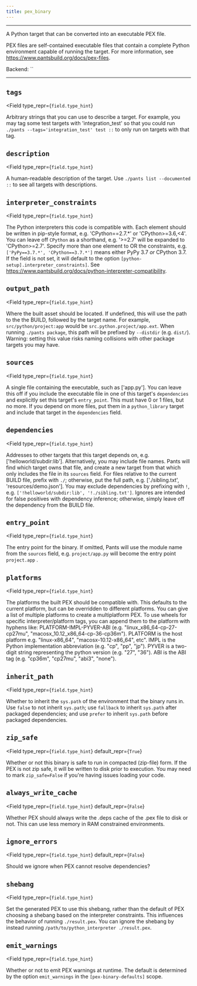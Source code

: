 ```yaml
---
title: pex_binary
---
```



---

A Python target that can be converted into an executable PEX file.

PEX files are self-contained executable files that contain a complete Python environment capable
of running the target. For more information, see https://www.pantsbuild.org/docs/pex-files.

Backend: <span className="color--primary">``</span>

---

<span className={styles.options}>

## `tags`

<Field
    type_repr={`field.type_hint`}
>
Arbitrary strings that you can use to describe a target. For example, you may tag some test targets with &#x27;integration_test&#x27; so that you could run `./pants --tags='integration_test' test ::` to only run on targets with that tag.
</Field>

## `description`

<Field
    type_repr={`field.type_hint`}
>
A human-readable description of the target. Use `./pants list --documented ::` to see all targets with descriptions.
</Field>

## `interpreter_constraints`

<Field
    type_repr={`field.type_hint`}
>
The Python interpreters this code is compatible with. Each element should be written in pip-style format, e.g. &#x27;CPython==2.7.*&#x27; or &#x27;CPython&gt;=3.6,&lt;4&#x27;. You can leave off `CPython` as a shorthand, e.g. &#x27;&gt;=2.7&#x27; will be expanded to &#x27;CPython&gt;=2.7&#x27;. Specify more than one element to OR the constraints, e.g. `['PyPy==3.7.*', 'CPython==3.7.*']` means either PyPy 3.7 _or_ CPython 3.7. If the field is not set, it will default to the option `[python-setup].interpreter_constraints]`. See https://www.pantsbuild.org/docs/python-interpreter-compatibility.
</Field>

## `output_path`

<Field
    type_repr={`field.type_hint`}
>
Where the built asset should be located. If undefined, this will use the path to the the BUILD, followed by the target name. For example, `src/python/project:app` would be `src.python.project/app.ext`. When running `./pants package`, this path will be prefixed by `--distdir` (e.g. `dist/`). Warning: setting this value risks naming collisions with other package targets you may have.
</Field>

## `sources`

<Field
    type_repr={`field.type_hint`}
>
A single file containing the executable, such as [&#x27;app.py&#x27;]. You can leave this off if you include the executable file in one of this target&#x27;s `dependencies` and explicitly set this target&#x27;s `entry_point`. This must have 0 or 1 files, but no more. If you depend on more files, put them in a `python_library` target and include that target in the `dependencies` field.
</Field>

## `dependencies`

<Field
    type_repr={`field.type_hint`}
>
Addresses to other targets that this target depends on, e.g. [&#x27;helloworld/subdir:lib&#x27;]. Alternatively, you may include file names. Pants will find which target owns that file, and create a new target from that which only includes the file in its `sources` field. For files relative to the current BUILD file, prefix with `./`; otherwise, put the full path, e.g. [&#x27;./sibling.txt&#x27;, &#x27;resources/demo.json&#x27;]. You may exclude dependencies by prefixing with `!`, e.g. `['!helloworld/subdir:lib', '!./sibling.txt']`. Ignores are intended for false positives with dependency inference; otherwise, simply leave off the dependency from the BUILD file.
</Field>

## `entry_point`

<Field
    type_repr={`field.type_hint`}
>
The entry point for the binary. If omitted, Pants will use the module name from the `sources` field, e.g. `project/app.py` will become the entry point `project.app` .
</Field>

## `platforms`

<Field
    type_repr={`field.type_hint`}
>
The platforms the built PEX should be compatible with. This defaults to the current platform, but can be overridden to different platforms. You can give a list of multiple platforms to create a multiplatform PEX. To use wheels for specific interpreter/platform tags, you can append them to the platform with hyphens like: PLATFORM-IMPL-PYVER-ABI (e.g. &quot;linux_x86_64-cp-27-cp27mu&quot;, &quot;macosx_10.12_x86_64-cp-36-cp36m&quot;). PLATFORM is the host platform e.g. &quot;linux-x86_64&quot;, &quot;macosx-10.12-x86_64&quot;, etc&quot;. IMPL is the Python implementation abbreviation (e.g. &quot;cp&quot;, &quot;pp&quot;, &quot;jp&quot;). PYVER is a two-digit string representing the python version (e.g. &quot;27&quot;, &quot;36&quot;). ABI is the ABI tag (e.g. &quot;cp36m&quot;, &quot;cp27mu&quot;, &quot;abi3&quot;, &quot;none&quot;).
</Field>

## `inherit_path`

<Field
    type_repr={`field.type_hint`}
>
Whether to inherit the `sys.path` of the environment that the binary runs in. Use `false` to not inherit `sys.path`; use `fallback` to inherit `sys.path` after packaged dependencies; and use `prefer` to inherit `sys.path` before packaged dependencies.
</Field>

## `zip_safe`

<Field
    type_repr={`field.type_hint`}
    default_repr={`True`}
>
Whether or not this binary is safe to run in compacted (zip-file) form. If the PEX is not zip safe, it will be written to disk prior to execution. You may need to mark `zip_safe=False` if you&#x27;re having issues loading your code.
</Field>

## `always_write_cache`

<Field
    type_repr={`field.type_hint`}
    default_repr={`False`}
>
Whether PEX should always write the .deps cache of the .pex file to disk or not. This can use less memory in RAM constrained environments.
</Field>

## `ignore_errors`

<Field
    type_repr={`field.type_hint`}
    default_repr={`False`}
>
Should we ignore when PEX cannot resolve dependencies?
</Field>

## `shebang`

<Field
    type_repr={`field.type_hint`}
>
Set the generated PEX to use this shebang, rather than the default of PEX choosing a shebang based on the interpreter constraints. This influences the behavior of running `./result.pex`. You can ignore the shebang by instead running `/path/to/python_interpreter ./result.pex`.
</Field>

## `emit_warnings`

<Field
    type_repr={`field.type_hint`}
>
Whether or not to emit PEX warnings at runtime. The default is determined by the option `emit_warnings` in the `[pex-binary-defaults]` scope.
</Field>



</span>